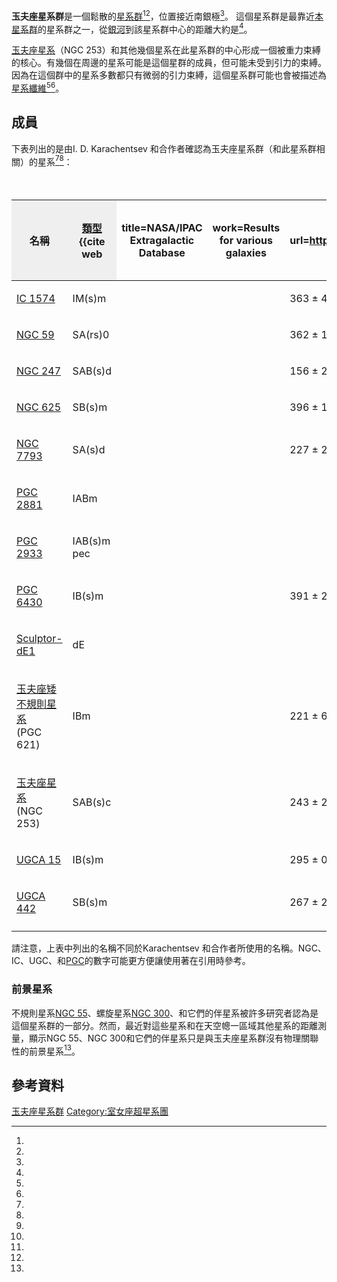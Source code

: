 {{Galaxy cluster
| name =玉夫座星系群
| image = [[Image:Ngc253_2mass_barred_spiral.jpg|250px]]
| caption = [[紅外線|近紅外線]]波長下的[[玉夫座星系|玉夫座星系]]（NGC 253）。Credit: [[2MASS|2MASS]].
| constellation = [[玉夫座|玉夫座]]/[[鯨魚座|鯨魚座]]
| epoch = [[J2000|J2000]]
| ra = {{RA|00|48}}<ref name="nedngc253">{{cite web
  | title = NASA/IPAC Extragalactic Database
  | work = Results for NGC 253, identified as the core of the Sculptor Group
  | url = http://nedwww.ipac.caltech.edu/
  | accessdate = 2006-11-25
  | archive-date = 2013-06-07
  | archive-url = https://www.webcitation.org/6HCTOFxDD?url=http://ned.ipac.caltech.edu/
  | dead-url = no
  }}</ref>
| dec = {{DEC|-25|17}}<ref name="nedngc253" />
| member_no = 13<ref name="karachentsevetal2003">{{cite journal
  | author = I. D. Karachentsev, E. K. Grebel, M. E. Sharina, A. E. Dolphin, D. Geisler, P. Guhathakrta, P. W. Hodge, V. E. Karachentseva, A. Sarajedini, P. Seitzer
  | title = Distances to nearby galaxies in Sculptor
  | journal = Astronomy and Astrophysics
  | year = 2003
  | volume = 404
  | issue = 1
  | pages = 93–111
  | bibcode = 2003A&A...404...93K
  | doi = 10.1051/0004-6361:20030170
  | arxiv = astro-ph/0302045
 }}</ref><ref name="karachentsev2005">{{cite journal
  | author = I. D. Karachentsev
  | title = The Local Group and Other Neighboring Galaxy Groups
  | journal = Astronomical Journal
  | year = 2005
  | volume = 129
  | issue = 1
  | pages = 178–188
  | bibcode = 2005AJ....129..178K
  | doi = 10.1086/426368
  | arxiv = astro-ph/0410065
 }}</ref>
| brightest_member = [[玉夫座星系|玉夫座星系（NGC 253）]]<ref name="karachentsevetal2003" /><ref name="karachentsev2005" /><ref name="Burnhams">{{cite book
 | last = Burnham
 | first = Robert
 | authorlink = Robert Burnham, Jr.
 | title = Burnham's Celestial Handbook; An Observers Guide to the Universe Beyond the Solar System; Volume Three, Pavo Through Vulpecula
 | publisher = Dover Publications, Inc.
 | year = 1978
 | isbn = 0-486-24065-7
 | pages = 1736
}}</ref>
| other_names = [[New_General_Catalogue|NGC]] 253 Group, [[Lyons_Groups_of_Galaxies|LGG]] 4, Sculptor Filament,<ref name="karachentsev2005" /><br />South Polar Group, South Galactic Pole Group<ref name="Burnhams" />
}}

'''玉夫座星系群'''是一個鬆散的[[星系群|星系群]]<ref name="karachentsevetal2003" /><ref name="karachentsev2005" />，位置接近南銀極<ref name="nedngc253" />。  這個星系群是最靠近[[本星系群|本星系群]]的星系群之一，從[[銀河|銀河]]到該星系群中心的距離大約是{{convert|3.9|Mpc|Mly|1|abbr=on|lk=on}}<ref name="karachentsev2005" />。

[[玉夫座星系|玉夫座星系]]（NGC 253）和其他幾個星系在此星系群的中心形成一個被重力束縛的核心。有幾個在周邊的星系可能是這個星群的成員，但可能未受到引力的束縛。因為在這個群中的星系多數都只有微弱的引力束縛，這個星系群可能也會被描述為[[大尺度纖維狀結構|星系纖維]]<ref name="karachentsevetal2003" /><ref name="karachentsev2005" />。

== 成員 ==

下表列出的是由I. D. Karachentsev 和合作者確認為玉夫座星系群（和此星系群相關）的星系<ref name="karachentsevetal2003" /><ref name="karachentsev2005" />：

{{clear}}
{| class="wikitable" style="text-align:center;border-collapse:collapse;" cellpadding="2"
|+'''玉夫座星系群的成員'''
|-
! style="background:#efefef;" | 名稱
! style="background:#efefef;" | [[星系分類|類型]]<ref name="ned">{{cite web
  | title=NASA/IPAC Extragalactic Database
  | work=Results for various galaxies
  | url=http://nedwww.ipac.caltech.edu/
  | accessdate=2006-11-25
  | archive-date=2013-06-07
  | archive-url=https://www.webcitation.org/6HCTOFxDD?url=http://ned.ipac.caltech.edu/
  | dead-url=no
  }}</ref>
! style="background:#efefef;" | [[赤經|R.A.]] ([[J2000|J2000]])<ref name="ned" />
! style="background:#efefef;" | [[赤緯|Dec.]] ([[J2000|J2000]])<ref name="ned" />
! style="background:#efefef;" | [[紅移|紅移]] (km/[[秒|s]])<ref name="ned" />
! style="background:#efefef;" | [[視星等|視星等]]<ref name="ned" />
|-
| [[IC_1574|IC 1574]]
| IM(s)m
| {{RA|00|43|03.8}}
| {{DEC|-22|14|49}}
| 363 ± 4
| 15.1
|-
| [[NGC_59|NGC 59]]
| SA(rs)0
| {{RA|00|15|25.1}}
| {{DEC|-21|26|39.8}}
| 362 ± 10
| 13.1
|-
| [[NGC_247|NGC 247]]
| SAB(s)d
| {{RA|00|47|08.5}}
| {{DEC|-20|45|37}}
| 156 ± 2
| 9.9
|-
| [[NGC_625|NGC 625]]
| SB(s)m
| {{RA|01|35|04.6}}
| {{DEC|-41|26|10}}
| 396 ± 1
| 11.7
|-
| [[NGC_7793|NGC 7793]]
| SA(s)d
| {{RA|23|57|49.8}}
| {{DEC|-32|35|28}}
| 227 ± 2
| 10.0
|-
| [[PGC_2881|PGC 2881]]
| IABm
| {{RA|00|49|20.9}}
| {{DEC|-18|04|32}}
|
| 16.5
|-
| [[PGC_2933|PGC 2933]]
| IAB(s)m pec
| {{RA|00|50|24.3}}
| {{DEC|-19|54|24}}
|
| 16.6
|-
| [[PGC_6430|PGC 6430]]
| IB(s)m
| {{RA|01|45|03.7}}
| {{DEC|-43|35|53}}
| 391 ± 2
| 12.7
|-
| [[Sculptor-dE1|Sculptor-dE1]]
| dE
| {{RA|00|23|51.7}}
| {{DEC|-24|42|18}}
|
| 16.9
|-
| [[玉夫座矮不規則星系|玉夫座矮不規則星系]]<br />(PGC 621)
| IBm
| {{RA|00|08|13.4}}
| {{DEC|-34|34|42}}
| 221 ± 6
| 15.5
|-
| [[玉夫座星系|玉夫座星系]]<br />(NGC 253)
| SAB(s)c
| {{RA|00|47|33.1}}
| {{DEC|-25|17|18}}
| 243 ± 2
| 8.0
|-
| [[UGCA_15|UGCA 15]]
| IB(s)m
| {{RA|00|49|49.2}}
| {{DEC|-21|00|54}}
| 295 ± 0
| 15.2
|-
| [[UGCA_442|UGCA 442]]
| SB(s)m
| {{RA|23|43|45.5}}
| {{DEC|-31|57|24}}
| 267 ± 2
| 13.6
|-
|}

請注意，上表中列出的名稱不同於Karachentsev 和合作者所使用的名稱。NGC、 IC、UGC、和[[主要星系目錄|PGC]]的數字可能更方便讓使用著在引用時參考。

=== 前景星系 ===

不規則星系[[NGC_55|NGC 55]]、螺旋星系[[NGC_300|NGC 300]]、和它們的伴星系被許多研究者認為是這個星系群的一部分。然而，最近對這些星系和在天空幒一區域其他星系的距離測量，顯示NGC 55、NGC 300和它們的伴星系只是與玉夫座星系群沒有物理關聯性的前景星系<ref name="karachentsevetal2003" />。

== 參考資料 ==

{{Reflist}}
{{Sky|00|48|00|-|25|17|00|12700000}}

[[Category:玉夫座星系群|]]
[[Category:室女座超星系團|Category:室女座超星系團]]